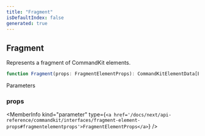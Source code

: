 ```yaml
---
title: "Fragment"
isDefaultIndex: false
generated: true
---
```



<!-- This file was generated from the CommandKit source. Do not modify. Instead, re-run the "docgen" script -->


## Fragment

<GenerationInfo sourceFile="packages/commandkit/src/components/common/element.ts" sourceLine="82" packageName="commandkit" />

Represents a fragment of CommandKit elements.

```ts title="Signature"
function Fragment(props: FragmentElementProps): CommandKitElementData[ElementType][]
```
Parameters

### props

<MemberInfo kind="parameter" type={`<a href='/docs/next/api-reference/commandkit/interfaces/fragment-element-props#fragmentelementprops'>FragmentElementProps</a>`} />

